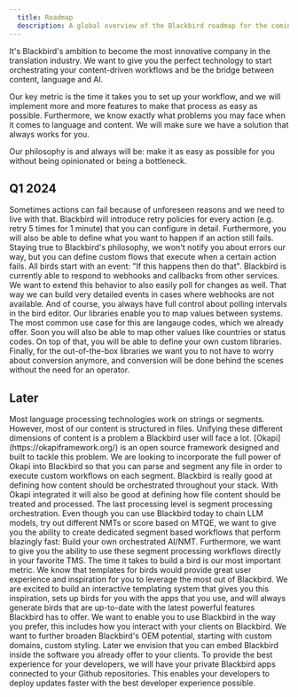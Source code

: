 ```yaml
---
  title: Roadmap
  description: A global overview of the Blackbird roadmap for the coming period
---
```



It's Blackbird's ambition to become the most innovative company in the translation industry. We want to give you the perfect technology to start orchestrating your content-driven workflows and be the bridge between content, language and AI.

Our key metric is the time it takes you to set up your workflow, and we will implement more and more features to make that process as easy as possible.
Furthermore, we know exactly what problems you may face when it comes to language and content. We will make sure we have a solution that always works for you.

Our philosophy is and always will be: make it as easy as possible for you without being opinionated or being a bottleneck.

## Q1 2024

<Card title="Error handling and retry policy" icon="warning">
  Sometimes actions can fail because of unforeseen reasons and we need to live with that. Blackbird will introduce retry
  policies for every action (e.g. retry 5 times for 1 minute) that you can configure in detail. Furthermore, you will
  also be able to define what you want to happen if an action still fails. Staying true to Blackbird's philosophy, we
  won't notify you about errors our way, but you can define custom flows that execute when a certain action fails.
</Card>

<Card title="Polling events" icon="magnifier">
  All birds start with an event: "If this happens then do that". Blackbird is currently able to respond to webhooks and
  callbacks from other services. We want to extend this behavior to also easily poll for changes as well. That way we
  can build very detailed events in cases where webhooks are not available. And of course, you always have full control
  about polling intervals in the bird editor.
</Card>

<Card title="Libraries extended" icon="open-book">
  Our libraries enable you to map values between systems. The most common use case for this are langauge codes, which we already offer. 
  Soon you will also be able to map other values like countries or status codes. On top of that, you will be able to define your own custom libraries.
  Finally, for the out-of-the-box libraries we want you to not have to worry about conversion anymore, and conversion will be done behind the scenes without the need for an operator.
</Card>

## Later
<Card title="Okapi file processing workflows" icon="document">
  Most language processing technologies work on strings or segments. However, most of our content is structured in
  files. Unifying these different dimensions of content is a problem a Blackbird user will face a lot.
  [Okapi](https://okapiframework.org/) is an open source framework designed and built to tackle this problem. We are
  looking to incorporate the full power of Okapi into Blackbird so that you can parse and segment any file in order to
  execute custom workflows on each segment.
</Card>

<Card title="Optimized segment processing" icon="rocket">
  Blackbird is really good at defining how content should be orchestrated throughout your stack. With Okapi integrated
  it will also be good at defining how file content should be treated and processed. The last processing level is
  segment processing orchestration. Even though you can use Blackbird today to chain LLM models, try out different NMTs
  or score based on MTQE, we want to give you the ability to create dedicated segment based workflows that perform
  blazingly fast: Build your own orchestrated AI/NMT. Furthermore, we want to give you the ability to use these segment
  processing workflows directly in your favorite TMS.
</Card>

<Card title="Easy bird creation (or templating)" icon="sun">
  The time it takes to build a bird is our most important metric. We know that templates for birds would provide great user experience and inspiration for you to leverage the most out of Blackbird.
  We are excited to build an interactive templating system that gives you this inspiration, sets up birds for you with the apps that you use, and will always generate birds that are up-to-date with the latest powerful features Blackbird has to offer.
</Card>

<Card title="Customization and integration" icon="puzzle">
  We want to enable you to use Blackbird in the way you prefer, this includes how you interact with your clients on Blackbird. We want to further broaden Blackbird's OEM potential, starting with custom domains, custom styling. Later we envision that you can embed Blackbird inside the software you already offer to your clients.
</Card>

<Card title="Private apps connected to git" icon="github">
  To provide the best experience for your developers, we will have your private Blackbird apps connected to your Github repositories. This enables your developers to deploy updates faster with the best developer experience possible.
</Card>
